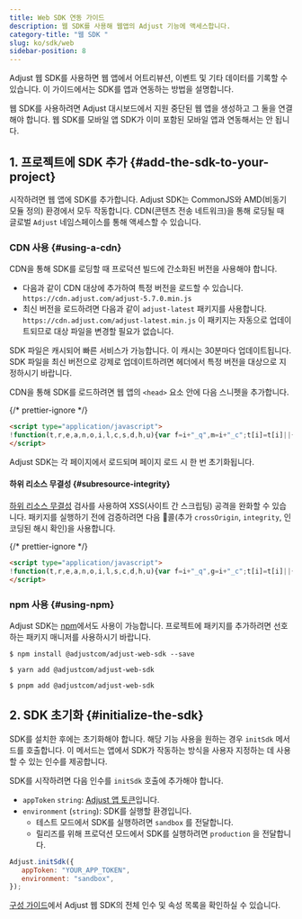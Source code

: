```yaml
---
title: Web SDK 연동 가이드
description: 웹 SDK를 사용해 웹앱의 Adjust 기능에 액세스합니다.
category-title: "웹 SDK "
slug: ko/sdk/web
sidebar-position: 8
---
```


Adjust 웹 SDK를 사용하면 웹 앱에서 어트리뷰션, 이벤트 및 기타 데이터를 기록할 수 있습니다. 이 가이드에서는 SDK를 앱과 연동하는 방법을 설명합니다.

<Callout type="important">

웹 SDK를 사용하려면 Adjust 대시보드에서 지원 중단된 웹 앱을 생성하고 그 둘을 연결해야 합니다. 웹 SDK를 모바일 앱 SDK가 이미 포함된 모바일 앱과 연동해서는 안 됩니다.

</Callout>

## 1\. 프로젝트에 SDK 추가 \{\#add\-the\-sdk\-to\-your\-project\}

시작하려면 웹 앱에 SDK를 추가합니다. Adjust SDK는 CommonJS와 AMD\(비동기 모듈 정의\) 환경에서 모두 작동합니다. CDN\(콘텐츠 전송 네트워크\)을 통해 로딩될 때 글로벌 `Adjust` 네임스페이스를 통해 액세스할 수 있습니다.

### CDN 사용 {#using-a-cdn}

CDN을 통해 SDK를 로딩할 때 프로덕션 빌드에 간소화된 버전을 사용해야 합니다.

- 다음과 같이 CDN 대상에 추가하여 특정 버전을 로드할 수 있습니다. `https://cdn.adjust.com/adjust-5.7.0.min.js`
- 최신 버전을 로드하려면 다음과 같이 `adjust-latest` 패키지를 사용합니다. `https://cdn.adjust.com/adjust-latest.min.js` 이 패키지는 자동으로 업데이트되므로 대상 파일을 변경할 필요가 없습니다.

<Callout type="tip">

SDK 파일은 캐시되어 빠른 서비스가 가능합니다. 이 캐시는 30분마다 업데이트됩니다. SDK 파일을 최신 버전으로 강제로 업데이트하려면 헤더에서 특정 버전을 대상으로 지정하시기 바랍니다.

</Callout>

CDN을 통해 SDK를 로드하려면 웹 앱의 `<head>` 요소 안에 다음 스니펫을 추가합니다.

{/* prettier-ignore */}
```html
<script type="application/javascript">
!function(t,r,e,a,n,o,i,l,c,s,d,h,u){var f=i+"_q",m=i+"_c";t[i]=t[i]||{},t[f]=t[f]||[],t[m]=t[m]||[];for(let r=0;r<l.length;r++)d(t[i],t[f],l[r]);for(let r=0;r<c.length;r++){var g,b=c[r][0],p=c[r][1];t[i][b]=function(...r){return g=this,t[m].push((function(){g[s]=new t[i][b](...r)})),g};for(let r=0;r<p.length;r++){const e=p[r];t[i][b].prototype[e]=function(...r){t[m].push((function(){g[s][e](...r)}))}}}h=r.createElement(e),u=r.getElementsByTagName(e)[0],h.async=!0,h.src="https://cdn.adjust.com/adjust-latest.min.js",h.onload=function(){for(var r=0;r<t[m].length;r++)t[m][r]();t[m]=[];for(r=0;r<t[f].length;r++)t[f][r][1][0][s]?t[i][t[f][r][0]](t[f][r][1][0][s]):t[i][t[f][r][0]].apply(t[i],t[f][r][1]);t[f]=[]},u.parentNode.insertBefore(h,u)}(window,document,"script",0,0,0,"Adjust",["initSdk","getAttribution","getWebUUID","waitForAttribution","waitForWebUUID","setReferrer","trackEvent","addGlobalCallbackParameters","addGlobalPartnerParameters","removeGlobalCallbackParameter","removeGlobalPartnerParameter","clearGlobalCallbackParameters","clearGlobalPartnerParameters","switchToOfflineMode","switchBackToOnlineMode","stop","restart","gdprForgetMe","disableThirdPartySharing","trackThirdPartySharing","initSmartBanner","showSmartBanner","hideSmartBanner"],[["ThirdPartySharing",["addGranularOption","addPartnerSharingSetting"]]],"__realObj",(function(t,r,e){t[e]=function(){r.push([e,arguments])}}));
</script>
```

Adjust SDK는 각 페이지에서 로드되며 페이지 로드 시 한 번 초기화됩니다.

#### 하위 리소스 무결성 {#subresource-integrity}

[하위 리소스 무결성](https://developer.mozilla.org/en-US/docs/Web/Security/Subresource_Integrity) 검사를 사용하여 XSS\(사이트 간 스크립팅\) 공격을 완화할 수 있습니다. 패키지를 실행하기 전에 검증하려면 다음 콜\(추가 `crossOrigin`, `integrity`, 인코딩된 해시 확인\)을 사용합니다.

{/* prettier-ignore */}
```html
<script type="application/javascript">
!function(t,r,e,a,n,o,i,l,s,c,d,h,u){var f=i+"_q",g=i+"_c";t[i]=t[i]||{},t[f]=t[f]||[],t[g]=t[g]||[];for(let r=0;r<l.length;r++)d(t[i],t[f],l[r]);for(let r=0;r<s.length;r++){var m,b=s[r][0],p=s[r][1];t[i][b]=function(...r){return m=this,t[g].push((function(){m[c]=new t[i][b](...r)})),m};for(let r=0;r<p.length;r++){const e=p[r];t[i][b].prototype[e]=function(...r){t[g].push((function(){m[c][e](...r)}))}}}h=r.createElement(e),u=r.getElementsByTagName(e)[0],h.async=!0,h.src="https://cdn.adjust.com/adjust-latest.min.js",o&&(h.crossOrigin="anonymous",h.integrity=o),h.onload=function(){for(var r=0;r<t[g].length;r++)t[g][r]();t[g]=[];for(r=0;r<t[f].length;r++)t[f][r][1][0][c]?t[i][t[f][r][0]](t[f][r][1][0][c]):t[i][t[f][r][0]].apply(t[i],t[f][r][1]);t[f]=[]},u.parentNode.insertBefore(h,u)}(window,document,"script",0,0,"sha384-WE6fJqvcE0mjcC/fPYooIQAOhsHpTDVYjC52i6Asn3LECEpjHyI5zUwD8/5esthg","Adjust",["initSdk","getAttribution","getWebUUID","waitForAttribution","waitForWebUUID","setReferrer","trackEvent","addGlobalCallbackParameters","addGlobalPartnerParameters","removeGlobalCallbackParameter","removeGlobalPartnerParameter","clearGlobalCallbackParameters","clearGlobalPartnerParameters","switchToOfflineMode","switchBackToOnlineMode","stop","restart","gdprForgetMe","disableThirdPartySharing","trackThirdPartySharing","initSmartBanner","showSmartBanner","hideSmartBanner"],[["ThirdPartySharing",["addGranularOption","addPartnerSharingSetting"]]],"__realObj",(function(t,r,e){t[e]=function(){r.push([e,arguments])}}));
</script>
```

### npm 사용 {#using-npm}

Adjust SDK는 [npm](https://www.npmjs.com/package/@adjustcom/adjust-web-sdk)에서도 사용이 가능합니다. 프로젝트에 패키지를 추가하려면 선호하는 패키지 매니저를 사용하시기 바랍니다.

<Tabs>
<Tab title="npm" sync="npm">

```console
$ npm install @adjustcom/adjust-web-sdk --save
```

</Tab>
<Tab title="Yarn" sync="yarn">

```console
$ yarn add @adjustcom/adjust-web-sdk
```

</Tab>
<Tab title="pnpm" sync="pnpm">

```console
$ pnpm add @adjustcom/adjust-web-sdk
```

</Tab>
</Tabs>

## 2\. SDK 초기화 \{\#initialize\-the\-sdk\}

SDK를 설치한 후에는 초기화해야 합니다. 해당 기능 사용을 원하는 경우 `initSdk` 메서드를 호출합니다. 이 메서드는 앱에서 SDK가 작동하는 방식을 사용자 지정하는 데 사용할 수 있는 인수를 제공합니다.

SDK를 시작하려면 다음 인수를 `initSdk` 호출에 추가해야 합니다.

- `appToken` `string`: [Adjust 앱 토큰](https://help.adjust.com/ko/article/app-token-and-reporting-currency#view-your-app-details)입니다.
- `environment` \(`string`\): SDK를 실행할 환경입니다.
   - 테스트 모드에서 SDK를 실행하려면 `sandbox` 를 전달합니다.
   - 릴리즈를 위해 프로덕션 모드에서 SDK를 실행하려면 `production` 을 전달합니다.

```js
Adjust.initSdk({
   appToken: "YOUR_APP_TOKEN",
   environment: "sandbox",
});
```

<Callout type="seealso">

[구성 가이드](/ko/sdk/web/configuration)에서 Adjust 웹 SDK의 전체 인수 및 속성 목록을 확인하실 수 있습니다.

</Callout>
